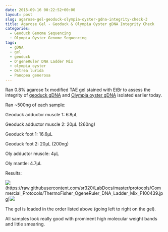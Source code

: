 ```yaml
---
date: 2015-09-16 00:22:52+00:00
layout: post
slug: agarose-gel-geoduck-olympia-oyster-gdna-integrity-check-3
title: Agarose Gel - Geoduck & Olympia Oyster gDNA Integrity Check
categories:
  - Geoduck Genome Sequencing
  - Olympia Oyster Genome Sequencing
tags:
  - gDNA
  - gel
  - geoduck
  - O'geneRuler DNA Ladder Mix
  - olympia oyster
  - Ostrea lurida
  - Panopea generosa
---
```


Ran 0.8% agarose 1x modified TAE gel stained with EtBr to assess the integrity of [geoduck gDNA](https://robertslab.github.io/sams-notebook/2015/09/15/genomic-dna-isolation-geoduck-adductor-muscle-foot-3.html) and [Olympia oyster gDNA](https://robertslab.github.io/sams-notebook/2015/09/15/genomic-dna-isolation-olympia-oyster-adductor-musle-mantle-3.html) isolated earlier today.

Ran ~500ng of each sample:

Geoduck adductor muscle 1: 6.8μL

Geoduck adductor muscle 2: 20μL (260ng)

Geoduck foot 1: 16.6μL

Geoduck foot 2: 20μL (200ng)

Oly adductor muscle: 4μL

Oly mantle: 4.7μL

Results:



![](https://raw.githubusercontent.com/sr320/LabDocs/master/protocols/Commercial_Protocols/ThermoFisher_OgeneRuler_DNA_Ladder_Mix_F100439.jpg)(https://raw.githubusercontent.com/sr320/LabDocs/master/protocols/Commercial_Protocols/ThermoFisher_OgeneRuler_DNA_Ladder_Mix_F100439.jpg)[![](http://eagle.fish.washington.edu/Arabidopsis/20150915_gel_gDNA_oly_geoduck.jpg)](http://eagle.fish.washington.edu/Arabidopsis/20150915_gel_gDNA_oly_geoduck.jpg)











The gel is loaded in the order listed above (going left to right on the gel).

All samples look really good with prominent high molecular weight bands and little smearing.

